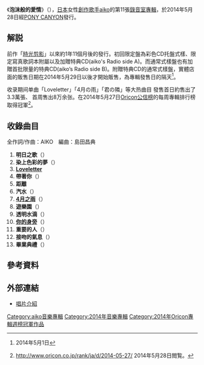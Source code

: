 {{Infobox Album
|Name           = 泡沫般的愛情
|Type           = 專輯
|Artist         = [[aiko|aiko]]
|Released       = 2014年5月28日
|Genre          = [[J-POP|J-POP]]
|Length         = 
|Label          = [[PONY_CANYON|PONY CANYON]]
|Producer       = [[aiko|aiko]]
|Reviews        = 
|Chart position = * 週間最高排行第1位（[[Oricon公信榜|Oricon]]）
|Last album     = [[時光剪影|時光剪影]]<br />（2012年）
|This album     = '''泡沫般的愛情'''<br />（2014年）
|Next album     = [[May_Dream|May Dream]]<br />（2016年）
| Misc           = {{Singles
 | Name          = 泡沫般的愛情
 | Type          = 錄音室專輯
 | Single 1      = [[Loveletter/4月之雨|4月之雨]]
 | Single 1 date = 2013年4月17日（[[數位音樂下載|配信]]限定）
 | Single 2      = [[Loveletter/4月之雨|Loveletter/4月之雨]]
 | Single 2 date = 2013年7月17日
 | Single 3      = [[你的身旁|你的身旁]]
 | Single 3 date = 2014年1月29日
  }}
}}
《'''泡沫般的愛情'''》（{{lang-ja|泡のような愛だった}}），[[日本|日本]]女性[[創作歌手|創作歌手]][[aiko|aiko]]的第11張[[錄音室專輯|錄音室專輯]]，於2014年5月28日經[[PONY_CANYON|PONY CANYON]]發行。

== 解説 ==
前作「[[時光剪影|時光剪影]]」以來約1年11個月後的發行。初回限定盤為彩色CD托盤式樣、限定寫真歌詞本附屬以及加贈特典CD(aiko's Radio side A)。而通常式樣盤也有加贈首批限量的特典CD(aiko’s Radio side B)。附贈特典CD的通常式樣盤，實體店面的販售日期在2014年5月29日以後才開始販售，為專輯發售日的隔天<ref>{{cite web |url=http://aiko.can-d.com/news.html |title=存档副本 |accessdate=2014-06-02 |deadurl=yes |archiveurl=https://web.archive.org/web/20140502170507/http://aiko.can-d.com/news.html |archivedate=2014-05-02 }} 2014年5月1日</ref>。

收录期间单曲「Loveletter」「4月の雨」「君の隣」等大热曲目
發售首日約售出了3.3萬張、 首周售出8万余张。在2014年5月27日[[Oricon公信榜|Oricon公信榜]]的每周專輯排行榜取得冠軍<ref>http://www.oricon.co.jp/rank/ja/d/2014-05-27/ {{WebCite|url=https://www.webcitation.org/6PuEEd9Xf?url=http://www.oricon.co.jp/rank/ja/d/2014-05-27/ |date=20140528110053 |dateformat=iso }} 2014年5月28日閲覧。</ref>。

==收錄曲目==
全作詞/作曲：AIKO　編曲：島田昌典
# '''明日之歌'''（{{lang|ja|明日の歌}}）
# '''染上色彩的夢'''（{{lang|ja|染まる夢}}）
# '''[[Loveletter/4月之雨|Loveletter]]'''
# '''帶著你'''（{{lang|ja|あなたを連れて}}）
# '''距離'''
# '''汽水'''（{{lang|ja|サイダー}}）
# '''[[Loveletter/4月之雨|4月之雨]]'''（{{lang|ja|4月の雨 }}）
# '''遊樂園'''（{{lang|ja|遊園地}}）
# '''透明水滴'''（{{lang|ja|透明ドロップ}}）
# '''[[你的身旁|你的身旁]]'''（{{lang|ja|君の隣 }}）
# '''重要的人'''（{{lang|ja|大切な人}}）
# '''接吻的氣息'''（{{lang|ja|キスの息}}）
# '''畢業典禮'''（{{lang|ja|卒業式}}）

== 參考資料 ==
{{Reflist}}

== 外部連結 ==
* [https://web.archive.org/web/20140531182413/http://hp.ponycanyon.co.jp/pchp/cgi-bin/PCHPM.pl?TRGID=PCHP_SKH_1010&CMD=DSP&DSP_SKHBNG=201400000679&DSP_SKHKETSEQ=001 唱片介紹]

{{Aiko}}
{{Oricon專輯週榜冠軍 (2014年)|2014年6月9日}}


{{DEFAULTSORT:Awa no Yōna Aidatta}}
[[Category:aiko音樂專輯|Category:aiko音樂專輯]]
[[Category:2014年音樂專輯|Category:2014年音樂專輯]]
[[Category:2014年Oricon專輯週榜冠軍作品|Category:2014年Oricon專輯週榜冠軍作品]]